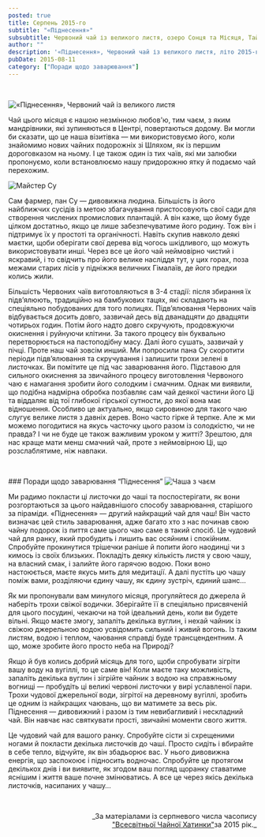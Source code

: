 ```yaml
---
posted: true
title: Серпень 2015-го
subtitle: "«Піднесення»"
subsubtitle: Червоний чай із великого листя, озеро Сонця та Місяця, Тайвань, літо 2015-го.
author: ""
description: '«Піднесення», Червоний чай із великого листя, літо 2015-го, озеро Сонця та Місяця, Тайвань.'
pubDate: 2015-08-11
category: ["Поради щодо заварювання"]
---
```



<p>&nbsp;</p>
<Image src={Image1} class="float-left" alt="«Піднесення», Червоний чай із великого листя" />

Чай цього місяця є нашою незмінною любов'ю, тим чаєм, з яким мандрівники, які зупиняються в Центрі, повертаються додому. Ви могли би сказати, що це наша візитівка — ми використовуємо його, коли знайомимо нових чайних подорожніх зі Шляхом, як із першим дороговказом на ньому. І це також один із тих чаїв, які ми залюбки пропонуємо, коли встановлюємо нашу придорожню ятку й подаємо чай перехожим.

<Image src={Image2} class="float-right" alt="Майстер Су" />

Сам фармер, пан Су — дивовижна людина. Більшість із його найближчих сусідів із метою збагачування пристосовують свої сади для створення числених промислових плантацій. А він каже, що йому буде цілком достатньо, якщо це лише забезпечуватиме його родину. Тож він і підтримує їх у простоті та органічності. Навіть скупив навколо деякі маєтки, щоби оберігати свої дерева від чогось шкідливого, що можуть використовувати инші. Через все це його чай неймовірно чистий і яскравий, і то свідчить про його велике насліддя тут, у цих горах, поза межами старих лісів у підніжжя величних Гімалаїв, де його предки колись жили.

Більшість Червоних чаїв виготовляються в 3-4 стадії: після збирання їх підв’ялюють, традиційно на бамбукових тацях, які складають на спеціяльно побудованих для того полицях. Підв’ялювання Червоних чаїв відбувається досить довго, зазвичай десь від дванадцяти до двадцяти чотирьох годин. Потім його надто довго скручують, продовжуючи окиснення і руйнуючи клітини. За такого процесу він буквально перетворюється на пастоподібну масу. Далі його сушать, зазвичай у пічці. Проте наш чай зовсім инший. Ми попросили пана Су скоротити періоди підв’ялювання та скручування і залишити трохи зелені в листочках. Ви помітите це під час заварювання його. Підставою для сильного окиснення за звичайного процесу виготовлення Червоного чаю є намагання зробити його солодким і смачним. Однак ми виявили, що подібна надмірна обробка позбавляє сам чай деякої частини його Ці та віддаляє від тої глибокої гірської сутности, до якої вона має відношення. Особливо це актуально, якщо сировиною для такого чаю слугує велике листя з давніх дерев. Воно часто гірке й терпке. Але ж ми можемо погодитися на якусь часточку цього разом із солодкістю, чи не правда? І чи не буде це також важливим уроком у житті? Зрештою, для нас краще мати менш смачний чай, проте з неймовірною Ці, що розслаблятиме, ніж навпаки.

<p>&nbsp;</p>
### Поради щодо заварювання “Піднесення”

<Image src={Image3} class="float-left" alt="Чаша з чаєм" />

Ми радимо покласти ці листочки до чаші та поспостерігати, як вони розгортаються за цього найдавнішого способу заварювання, старішого за піраміди. «Піднесення» — другий найкращий чай для чаш! Він часто визначає цей стиль заварювання, адже багато хто з нас починав свою чайну подорож із пиття саме цього чаю саме в такий спосіб. Це чудовий чай для ранку, який пробудить і лишить вас осяйним і спокійним. Спробуйте прокинутися трішечки раніше й попити його наодинці чи з кимось із своїх близьких. Покладіть деяку кількість листя у свою чашу, на власний смак, і залийте його гарячою водою. Поки воно настоюється, маєте якусь мить для медитації. А далі пустіть цю чашу поміж вами, розділяючи єдину чашу, як єдину зустріч, єдиний шанс…

Як ми пропонували вам минулого місяця, прогуляйтеся до джерела й наберіть трохи свіжої водички. Зберігайте її в спеціяльно присвяченій для цього посудині, чекаючи на той ідеальний день, коли ви будете вільні. Якщо маєте змогу, запаліть декілька вуглин, і нехай чайник із свіжою джерельною водою усвідомить сильний і живий вогонь. Із таким листям, водою і теплом, чаювання справді буде трансцендентним. А що, може зробите його просто неба на Природі?

Якщо й був колись добрий місяць для того, щоби спробувати зігріти вашу воду на вугіллі, то це саме він! Коли маєте таку можливість, запаліть декілька вуглин і зігрійте чайник з водою на справжньому вогнищі — пробудіть ці великі червоні листочки у вирі уславленої пари. Трохи чудової джерельної води, зігрітої на деревному вугіллі, зробить це одним із найкращих чаювань, що ви матимете за весь рік. Піднесення — дивовижний і разом із тим невибагливий і нескладний чай. Він навчає нас святкувати прості, звичайні моменти свого життя.

Це чудовий чай для вашого ранку. Спробуйте сісти зі схрещеними ногами й покласти декілька листочків до чаші. Просто сидіть і вбирайте в себе тепло, відчуйте, як він збадьорює вас. У нього дивовижна енергія, що заспокоює і підносить водночас. Спробуйте це протягом декількох днів і ви виявите, як згодом ваш погляд щоранку ставатиме яснішим і життя ваше почне змінюватись. А все це через якісь декілька листочків, насипаних у чашу…

<p>&nbsp;</p>
<p align="right" style="font-size: 0.9rem;">_За матеріалами із серпневого числа часопису<br /><a title="globalteahut.org" href="http://www.globalteahut.org/" target="blank" rel="noopener">"Всесвітньої Чайної Хатинки"</a>за 2015 рік._</p>